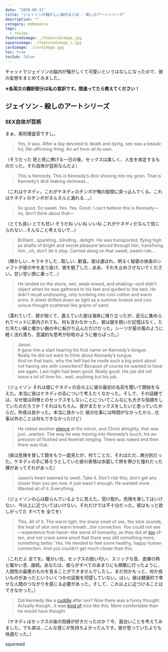 ```yaml
---
date: "2020-08-31"
title: "ジェイソンの騒がしい脳内まとめ - 殺しのアートシリーズ"
description: ""
category: mmRomance
tags:
  - review
featuredimage: ./featuredimage.jpg
squareimage: ./featuredimage_s.jpg
cardimage: ./cardimage.jpg
toc: true
tocSub: false
---
```



チャットでジェイソンの脳内が騒がしくて可愛いというはなしになったので、彼の妄想をまとめてみました。

**※各英文の翻訳部分は私の意訳です。間違ってたら教えてください！**

## ジェイソン - 殺しのアートシリーズ

### SEX自体が芸術

まぁ、美術捜査官ですし。

<Blockquote book srcBook="mermaidMurders" lang="en" chapter="12">
Yes, it was. After a day devoted to death and dying, sex was a beautiful, life-affirming thing. An art form all its own.
</Blockquote>

<p className="translation">（そうだった 死と死に捧げる一日の後、セックスは美しく、人生を肯定するものだった。それ自体が芸術なんだよ）</p>

<Blockquote book srcBook="mermaidMurders" lang="en" chapter="12">
This is Kennedy. This is Kennedy’s dick shoving into my groin. That is Kennedy’s dick leaking slickness…
</Blockquote>

<p className="translation">（これはケネディ。これがケネディのチンポが俺の股間に突っ込んでくる。これはケネディのチンポがヌルヌルと漏れる...。）</p>

<Blockquote book srcBook="mermaidMurders" lang="en" chapter="12">
So good. So sweet. Yes. Yes. Good. I can’t believe this is Kennedy—no, don’t think about that—
</Blockquote>

<p className="translation">（とても良い とても甘い そうだね いいね いいね これがケネディだなんて信じられない...そんなこと考えないで...）</p>

<Blockquote book srcBook="mermaidMurders" lang="en" chapter="12">
Brilliant…sparkling…blinding…delight. He was transported, flying high as shafts of bright and secret pleasure lanced through him, transfixing him…oh, don’t let it stop. Carried along on that sweet, sweet ride…
</Blockquote>

<p className="translation">（輝かしい...キラキラした...眩しい...歓喜。彼は運ばれ、明るく秘密の快楽のシャフトが彼の中を走り抜け、彼を魅了した...ああ、それを止めさせないでください。甘い甘い旅に乗って...）</p>

<Blockquote book srcBook="mermaidMurders" lang="en" chapter="12">
He landed on the shore, wet, weak-kneed, and shaking—and didn’t object when he was gathered to his feet and guided to the bed. He didn’t recall undressing, only tumbling into cool cotton and warm arms. A sheet drifted down as light as a summer breeze and conscious thought scattered like grains of sand.
</Blockquote>

<p className="translation">（濡れていて、膝が弱くて、震えていた彼は海岸に降り立ったが、足元に集められてベッドに案内されても、何も言わなかった。彼は服を脱いだ記憶はなく、ただ冷たい綿と暖かい腕の中に転がり込んだだけだった。シーツが夏の風のように軽く流れ落ち、意識的な思考が砂粒のように散らばった。）</p>

<Blockquote book srcBook="mermaidMurders" lang="en" chapter="14">
Jason.<br />
It gave him a start hearing his first name on Kennedy’s tongue.<br />
Really he did not want to think about Kennedy’s tongue.<br />
And on that topic, why the hell had he made such a big point about not having sex with coworkers? Because of course he wanted to have sex again. Last night had been good. Really good. His job did not leave a lot of time for…well, anything but his job.
</Blockquote>

<p className="translation">（ジェイソン それは彼にケネディの舌の上に彼の最初の名前を聞いて開始を与えた。本当に彼はケネディの舌について考えたくなかった。そして、その話題では、なぜ彼は同僚とのセックスをしないことについてこんなにも大きな指摘をしていたのだろうか？それはもちろん、彼がまたセックスをしたいと思っていたからだ。昨夜は良かった。本当に良かった 彼の仕事には時間がなかったから...仕事以外のことは何もできなかったけど）</p>

<Blockquote book srcBook="mermaidMurders" lang="en" chapter="14">
He risked another <a href="/vocabulary/glance/">glance</a> at the mirror, and Christ almighty, that was just…wanton. The way he was moving into Kennedy’s touch, his expression of flushed and feverish longing. There was naked and then there was that.
</Blockquote>

<p className="translation">（彼は危険を冒して鏡をもう一度見たが、何てことだ、それはただ...無分別だった。ケネディの手に移ろうとしていた彼の表情は赤面して熱を帯びた憧れだった 裸があってそれがあった）</p>

<Blockquote book srcBook="mermaidMurders" lang="en" chapter="14">
Jason’s heart seemed to swell. Take it. Don’t risk this; don’t get any closer than you are now. It just wasn’t enough. He wanted more. Wanted all of it. Everything.
</Blockquote>

<p className="translation">（ジェイソンの心は膨らんでいるように見えた。受け取れ。危険を冒してはいけない、今以上に近づいてはいけない。それだけでは不十分だった。彼はもっと欲しがってた すべてを 全てを）</p>

<Blockquote book srcBook="mermaidMurders" lang="en" chapter="14">
This. All of it. The warm light, the sharp smell of sex, the slick sounds, the heat of skin and warm breath…the connection. You could not see—experience first-hand—the worst of humanity, as they did all <a href="/vocabulary/too/">too</a> often, and not crave some proof that there was still something more, something better. Yes. He needed to feel some healthy, happy human connection. And you couldn’t get much closer than this.
</Blockquote>

<p className="translation">（これだよ 全てを。暖かい光、セックスの鋭い匂い、スリックな音、皮膚の熱と暖かい息...接続。あなたは、彼らがすべてのあまりにも頻繁に行ったように、人間性の最悪のものを見ることができませんでしたし、まだ何かもっと、何か良いものがあったといういくつかの証拠を切望していない。はい。彼は健康的で幸せな人間のつながりを感じる必要があった。そして、これ以上に近づけることはできなかった。）</p>


<Blockquote book srcBook="mermaidMurders" lang="en" chapter="14">
Did Kennedy like a <a href="/vocabulary/cuddle/">cuddle</a> after sex? Now there was a funny thought. Actually though…it was <a href="/vocabulary/kind-of/">kind of</a> nice like this. More comfortable than he would have thought.
</Blockquote>

<p className="translation">（ケネディはセックスの後の抱擁が好きだったのか？今、面白いことを考えてみました。でも実は...こんな感じが気持ちよかったんです。彼が思っていたよりも快適だった。）</p>

squirmed


<Amazon book="mermaidMurders" />

<Amazon book="monetMurders" />
